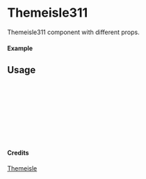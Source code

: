 
<Meta of={Themeisle311} title="Themeisle/Themeisle311" />

# Themeisle311

Themeisle311 component with different props.

#### Example

<Canvas of={Themeisle311.Primary} />

## Usage

```ts
import { Themeisle311 } from "yadl-ui";

const Example = () => {
  return (
      <Themeisle311 />
  );
};

export default Example;
```

#### Credits
[Themeisle](https://themeisle.com/illustrations)
